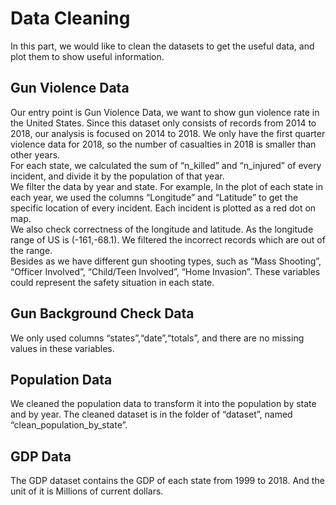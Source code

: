# Data Cleaning  

In this part, we would like to clean the datasets to get the useful data, and plot them to show useful information. 

## Gun Violence Data  

Our entry point is Gun Violence Data, we want to show gun violence rate in the United States. Since this dataset only consists of records from 2014 to 2018, our analysis is focused on 2014 to 2018. We only have the first quarter violence data for 2018, so the number of casualties in 2018 is smaller than other years.  
For each state, we calculated the sum of "n_killed" and "n_injured" of every incident, and divide it by the population of that year.    
We filter the data by year and state. For example, In the plot of each state in each year, we used the columns "Longitude" and "Latitude" to get the specific location of every incident. Each incident is plotted as a red dot on map.   
We also check correctness of the longitude and latitude. As the longitude range of US is (-161,-68.1). We filtered the incorrect records which are out of the range.    
Besides as we have different gun shooting types, such as "Mass Shooting", "Officer Involved", "Child/Teen Involved", "Home Invasion". These variables could represent the safety situation in each state.

## Gun Background Check Data  

We only used columns "states","date","totals", and there are no missing values in these variables. 

## Population Data

We cleaned the population data to transform it into the population by state and by year. The cleaned dataset is in the folder of "dataset", named "clean_population_by_state".  

## GDP Data  

The GDP dataset contains the GDP of each state from 1999 to 2018. And the unit of it is Millions of current dollars. 